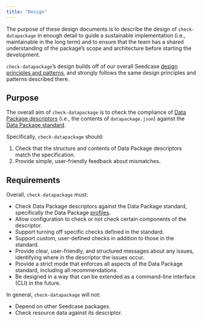 ```yaml
---
title: "Design"
---
```


The purpose of these design documents is to describe the design of
`check-datapackage` in enough detail to guide a sustainable
implementation (i.e., maintainable in the long term) and to ensure that
the team has a shared understanding of the package's scope and
architecture before starting the development.

`check-datapackage`'s design builds off of our overall Seedcase [design
principles and patterns](https://design.seedcase-project.org/), and
strongly follows the same design principles and patterns described
there.

## Purpose

The overall aim of `check-datapackage` is to check the
compliance of [Data Package
descriptors](https://datapackage.org/standard/glossary/#descriptor)
(i.e., the contents of `datapackage.json`) against the [Data Package
standard](https://datapackage.org/).

Specifically, `check-datapackage` should:

1.  Check that the structure and contents of Data Package descriptors
    match the specification.
2.  Provide simple, user-friendly feedback about mismatches.

## Requirements

Overall, `check-datapackage` must:

-   Check Data Package descriptors against the Data Package standard,
    specifically the Data Package
    [profiles](https://datapackage.org/standard/glossary/#profile).
-   Allow configuration to check or not check certain components of the
    descriptor.
-   Support turning off specific checks defined in the standard.
-   Support custom, user-defined checks in addition to those in the
    standard.
-   Provide clear, user-friendly, and structured messages about any
    issues, identifying where in the descriptor the issues occur.
-   Provide a strict mode that enforces all aspects of the Data Package
    standard, including all recommendations.
-   Be designed in a way that can be extended as a command-line
    interface (CLI) in the future.

In general, `check-datapackage` will not:

-   Depend on other Seedcase packages.
-   Check resource data against its descriptor.
